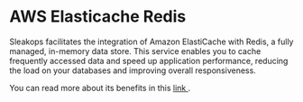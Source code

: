 
# AWS Elasticache Redis

Sleakops facilitates the integration of Amazon ElastiCache with Redis, a fully managed, in-memory data store. 
This service enables you to cache frequently accessed data and speed up application performance, reducing the load on your databases and improving overall responsiveness. 


You can read more about its benefits in this [link <FiExternalLink/>](https://docs.aws.amazon.com/AmazonElastiCache/latest/red-ug/WhatIs.html).

